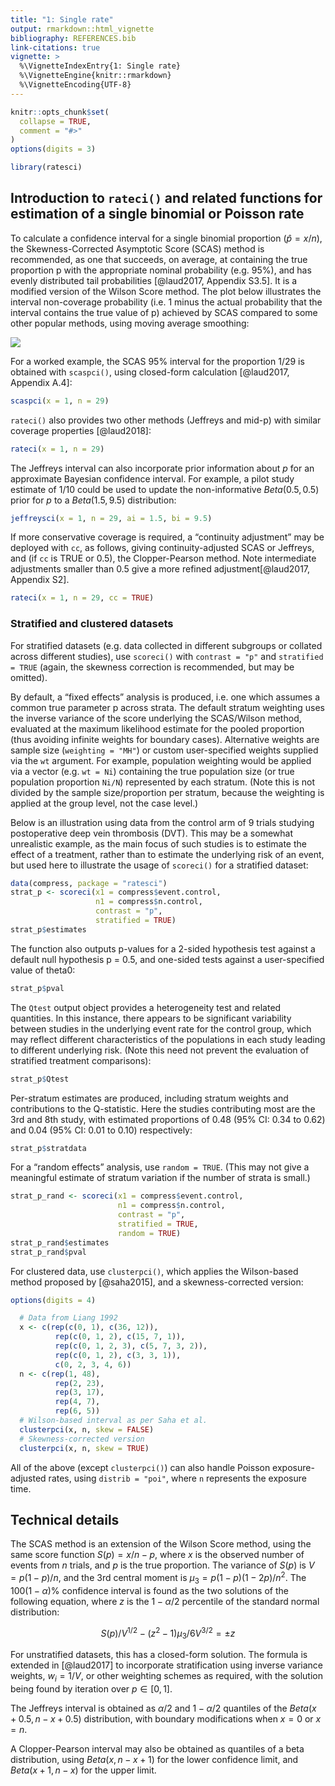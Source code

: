 ```yaml
---
title: "1: Single rate"
output: rmarkdown::html_vignette
bibliography: REFERENCES.bib
link-citations: true
vignette: >
  %\VignetteIndexEntry{1: Single rate}
  %\VignetteEngine{knitr::rmarkdown}
  %\VignetteEncoding{UTF-8}
---
```


```r
knitr::opts_chunk$set(
  collapse = TRUE,
  comment = "#>"
)
options(digits = 3)
```

```r
library(ratesci)
```

## Introduction to `rateci()` and related functions for estimation of a single binomial or Poisson rate

To calculate a confidence interval for a single binomial proportion ($\hat p = x/n$), the Skewness-Corrected Asymptotic Score (SCAS) method is recommended, as one that succeeds, on average, at containing the true proportion p with the appropriate nominal probability (e.g. 95%), and has evenly distributed tail probabilities [@laud2017, Appendix S3.5]. It is a modified version of the Wilson Score method. The plot below illustrates the interval non-coverage probability (i.e. 1 minus the actual probability that the interval contains the true value of p) achieved by SCAS compared to some other popular methods, using moving average smoothing:

![](images/singlepropLNCP50.png)

For a worked example, the SCAS 95% interval for the proportion 1/29 is obtained with `scaspci()`, using closed-form calculation [@laud2017, Appendix A.4]:

```r
scaspci(x = 1, n = 29)
```

`rateci()` also provides two other methods (Jeffreys and mid-p) with similar coverage properties [@laud2018]:

```r
rateci(x = 1, n = 29)
```

The Jeffreys interval can also incorporate prior information about $p$ for an approximate Bayesian confidence interval. For example, a pilot study estimate of 1/10 could be used to update the non-informative $Beta(0.5, 0.5)$ prior for $p$ to a $Beta(1.5, 9.5)$ distribution:

```r
jeffreysci(x = 1, n = 29, ai = 1.5, bi = 9.5)
```

If more conservative coverage is required, a "continuity adjustment" may be deployed with `cc`, as follows, giving continuity-adjusted SCAS or Jeffreys, and (if `cc` is TRUE or 0.5), the Clopper-Pearson method. Note intermediate adjustments smaller than 0.5 give a more refined adjustment[@laud2017, Appendix S2].

```r
rateci(x = 1, n = 29, cc = TRUE)
```

### Stratified and clustered datasets

For stratified datasets (e.g. data collected in different subgroups or collated across different studies), use `scoreci()` with `contrast = "p"` and `stratified = TRUE` (again, the skewness correction is recommended, but may be omitted).

By default, a "fixed effects" analysis is produced, i.e. one which assumes a common true parameter p across strata. The default stratum weighting uses the inverse variance of the score underlying the SCAS/Wilson method, evaluated at the maximum likelihood estimate for the pooled proportion (thus avoiding infinite weights for boundary cases). Alternative weights are sample size (`weighting = "MH"`) or custom user-specified weights supplied via the `wt` argument. For example, population weighting would be applied via a vector (e.g. `wt = Ni`) containing the true population size (or true population proportion `Ni/N`) represented by each stratum. (Note this is not divided by the sample size/proportion per stratum, because the weighting is applied at the group level, not the case level.)

Below is an illustration using data from the control arm of 9 trials studying postoperative deep vein thrombosis (DVT). This may be a somewhat unrealistic example, as the main focus of such studies is to estimate the effect of a treatment, rather than to estimate the underlying risk of an event, but used here to illustrate the usage of `scoreci()` for a stratified dataset:

```r
data(compress, package = "ratesci")
strat_p <- scoreci(x1 = compress$event.control, 
                   n1 = compress$n.control, 
                   contrast = "p", 
                   stratified = TRUE)
strat_p$estimates
```

The function also outputs p-values for a 2-sided hypothesis test against a default null hypothesis p = 0.5, and one-sided tests against a user-specified value of theta0:

```r
strat_p$pval
```

The `Qtest` output object provides a heterogeneity test and related quantities. In this instance, there appears to be significant variability between studies in the underlying event rate for the control group, which may reflect different characteristics of the populations in each study leading to different underlying risk. (Note this need not prevent the evaluation of stratified treatment comparisons):

```r
strat_p$Qtest
```

Per-stratum estimates are produced, including stratum weights and contributions to the Q-statistic. Here the studies contributing most are the 3rd and 8th study, with estimated proportions of 0.48 (95% CI: 0.34 to 0.62) and 0.04 (95% CI: 0.01 to 0.10) respectively:

```r
strat_p$stratdata
```

For a "random effects" analysis, use `random = TRUE`. (This may not give a meaningful estimate of stratum variation if the number of strata is small.)

```r
strat_p_rand <- scoreci(x1 = compress$event.control, 
                        n1 = compress$n.control, 
                        contrast = "p", 
                        stratified = TRUE, 
                        random = TRUE)
strat_p_rand$estimates
strat_p_rand$pval
```

For clustered data, use `clusterpci()`, which applies the Wilson-based method proposed by [@saha2015], and a skewness-corrected version:

```r
options(digits = 4)
```

```r
  # Data from Liang 1992
  x <- c(rep(c(0, 1), c(36, 12)),
          rep(c(0, 1, 2), c(15, 7, 1)),
          rep(c(0, 1, 2, 3), c(5, 7, 3, 2)),
          rep(c(0, 1, 2), c(3, 3, 1)),
          c(0, 2, 3, 4, 6))
  n <- c(rep(1, 48),
          rep(2, 23),
          rep(3, 17),
          rep(4, 7),
          rep(6, 5))
  # Wilson-based interval as per Saha et al.
  clusterpci(x, n, skew = FALSE)
  # Skewness-corrected version
  clusterpci(x, n, skew = TRUE)
```

All of the above (except `clusterpci()`) can also handle Poisson exposure-adjusted rates, using `distrib = "poi"`, where `n` represents the exposure time.

## Technical details

The SCAS method is an extension of the Wilson Score method, using the same score function $S(p) = x / n - p$, where $x$ is the observed number of events from $n$ trials, and $p$ is the true proportion. The variance of $S(p)$ is $V = p(1 - p)/n$, and the 3rd central moment is $\mu_3 = p(1 - p)(1 - 2p)/n^2$. The $100(1 - \alpha)\%$ confidence interval is found as the two solutions of the following equation, where $z$ is the $1 - \alpha / 2$ percentile of the standard normal distribution:

$$
S(p)/V^{1/2} - (z^2 - 1)\mu_3/6V^{3/2} = \pm z
$$

For unstratified datasets, this has a closed-form solution. The formula is extended in [@laud2017] to incorporate stratification using inverse variance weights, $w_i = 1 / V$, or other weighting schemes as required, with the solution being found by iteration over $p \in [0, 1]$.

The Jeffreys interval is obtained as $\alpha / 2$ and $1 - \alpha / 2$ quantiles of the $Beta(x + 0.5, n - x + 0.5)$ distribution, with boundary modifications when $x = 0$ or $x = n$.

A Clopper-Pearson interval may also be obtained as quantiles of a beta distribution, using $Beta(x, n - x + 1)$ for the lower confidence limit, and $Beta(x + 1, n - x)$ for the upper limit.

<!-- The mid-p interval requires iteration to identify limits satisfying the inequalities specified ... -->

<!-- ## Additional details -->

<!-- Confidence intervals for a single binomial proportion, x/n, have a long history. The 'classic' ('conventional' / 'textbook') method everyone learns about in school is known as the Wald method, based on a large-sample "simple asymptotic" Normal approximation. It is easily demonstrated that this method generally fails to achieve the nominal confidence level, even when n is quite large. In other words, a 95% Wald confidence interval will contain the true value of p less than 95% of the time. For small proportions, the actual coverage can be alarmingly low. the Wald method can also produce intervals that contain impossible negative values of p, and an extremely unrealistic interval of [0, 0] when x = 0. -->
